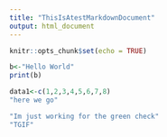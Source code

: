 ```yaml
---
title: "ThisIsAtestMarkdownDocument"
output: html_document
---
```


```r
knitr::opts_chunk$set(echo = TRUE)
```


```r
b<-"Hello World"
print(b)

data1<-c(1,2,3,4,5,6,7,8)
"here we go"

"Im just working for the green check"
"TGIF"
```

#